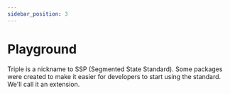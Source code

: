 ```yaml
---
sidebar_position: 3
---
```


# Playground

Triple is a nickname to SSP (Segmented State Standard).
Some packages were created to make it easier for developers to start using the standard. We'll call it an extension.
